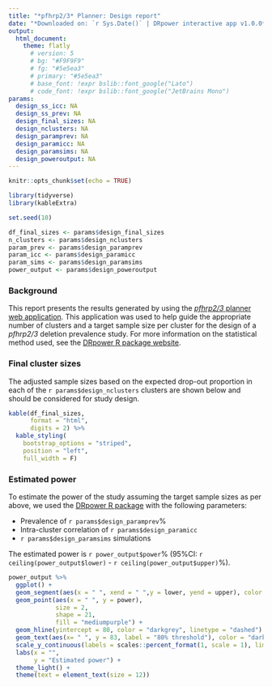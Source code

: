 ```yaml
---
title: "*pfhrp2/3* Planner: Design report"
date: "*Downloaded on: `r Sys.Date()` | DRpower interactive app v1.0.0*"
output: 
  html_document:
    theme: flatly
      # version: 5
      # bg: "#F9F9F9"
      # fg: "#5e5ea3"
      # primary: "#5e5ea3"
      # base_font: !expr bslib::font_google("Lato")
      # code_font: !expr bslib::font_google("JetBrains Mono")
params:
  design_ss_icc: NA
  design_ss_prev: NA
  design_final_sizes: NA
  design_nclusters: NA
  design_paramprev: NA
  design_paramicc: NA
  design_paramsims: NA
  design_poweroutput: NA
---
```


```r
knitr::opts_chunk$set(echo = TRUE)

library(tidyverse)
library(kableExtra)

set.seed(10)
```

```r
df_final_sizes <- params$design_final_sizes
n_clusters <- params$design_nclusters
param_prev <- params$design_paramprev
param_icc <- params$design_paramicc
param_sims <- params$design_paramsims
power_output <- params$design_poweroutput
```

### Background
This report presents the results generated by using the [*pfhrp2/3* planner web application](https://github.com/shaziaruybal/DRpower_app). This application was used to help guide the appropriate number of clusters and a target sample size per cluster for the design of a *pfhrp2/3* deletion prevalence study. For more information on the statistical method used, see the [DRpower R package website](https://mrc-ide.github.io/DRpower).

### Final cluster sizes

The adjusted sample sizes based on the expected drop-out proportion in each of the `r params$design_nclusters` clusters are shown below and should be considered for study design. 

```r
kable(df_final_sizes, 
      format = "html",
      digits = 2) %>%
  kable_styling(
    bootstrap_options = "striped",
    position = "left",
    full_width = F)
```

### Estimated power

To estimate the power of the study assuming the target sample sizes as per above, we used the [DRpower R package](https://mrc-ide.github.io/DRpower) with the following parameters: 

<!-- - The sample sizes for the `r params$design_nclusters` clusters (shown above) -->
- Prevalence of `r params$design_paramprev`%
- Intra-cluster correlation of `r params$design_paramicc` 
- `r params$design_paramsims` simulations

The estimated power is `r power_output$power`% (95%CI: `r ceiling(power_output$lower)` - `r ceiling(power_output$upper)`%).

```r
power_output %>% 
  ggplot() +
  geom_segment(aes(x = " ", xend = " ",y = lower, yend = upper), color = "black", linewidth = 1) +
  geom_point(aes(x = " ", y = power),
             size = 2,
             shape = 21,
             fill = "mediumpurple") +
  geom_hline(yintercept = 80, color = "darkgrey", linetype = "dashed") +
  geom_text(aes(x= " ", y = 83, label = "80% threshold"), color = "darkgrey", size = 3) +
  scale_y_continuous(labels = scales::percent_format(1, scale = 1), limits = c(0,100)) +
  labs(x = "",
       y = "Estimated power") +
  theme_light() +
  theme(text = element_text(size = 12))
```


